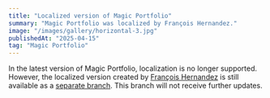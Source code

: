 ```yaml
---
title: "Localized version of Magic Portfolio"
summary: "Magic Portfolio was localized by François Hernandez."
image: "/images/gallery/horizontal-3.jpg"
publishedAt: "2025-04-15"
tag: "Magic Portfolio"
---
```


In the latest version of Magic Portfolio, localization is no longer supported. However, the localized version created by [François Hernandez](https://github.com/francoishernandez) is still available as a [separate branch](https://github.com/once-ui-system/magic-portfolio/tree/localization-(Once-UI-0.4.2)). This branch will not receive further updates.